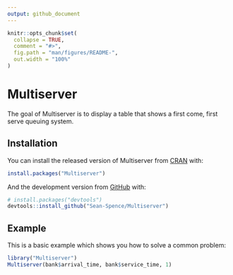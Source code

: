 ```yaml
---
output: github_document
---
```


<!-- README.md is generated from README.Rmd. Please edit that file -->

```r
knitr::opts_chunk$set(
  collapse = TRUE,
  comment = "#>",
  fig.path = "man/figures/README-",
  out.width = "100%"
)
```

# Multiserver

<!-- badges: start -->
<!-- badges: end -->

The goal of Multiserver is to display a table that shows a first come, first serve queuing system.

## Installation

You can install the released version of Multiserver from [CRAN](https://CRAN.R-project.org) with:

``` r
install.packages("Multiserver")
```

And the development version from [GitHub](https://github.com/) with:

``` r
# install.packages("devtools")
devtools::install_github("Sean-Spence/Multiserver")
```
## Example

This is a basic example which shows you how to solve a common problem:

```r
library("Multiserver")
Multiserver(bank$arrival_time, bank$service_time, 1)
```


